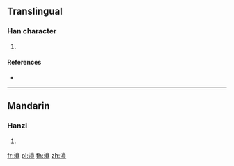 {{character info/new}}
==Translingual==

===Han character===
{{Han char|rn=85|rad=水|as=10|sn=13|four=|canj=EFBC}}

# {{defn|Han|sort=水10}}

====References====
* {{Han ref|kx=0639.170|dkj=17927|hdz=31698.030|uh=6E91|ud=28305}}

----

==Mandarin==

===Hanzi===
{{cmn-hanzi|pin=[[suǒ]] ([[suo3]])|wg=so<sup>3</sup>}}

# {{defn|lang=cmn|sort=水10}}

[[fr:溑]]
[[pl:溑]]
[[th:溑]]
[[zh:溑]]